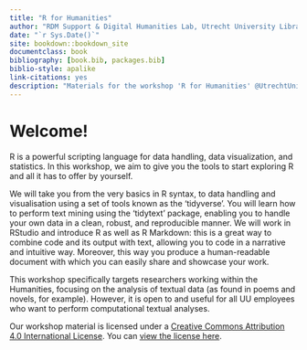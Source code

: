 ```yaml
--- 
title: "R for Humanities"
author: "RDM Support & Digital Humanities Lab, Utrecht University Library"
date: "`r Sys.Date()`"
site: bookdown::bookdown_site
documentclass: book
bibliography: [book.bib, packages.bib]
biblio-style: apalike
link-citations: yes
description: "Materials for the workshop 'R for Humanities' @UtrechtUniversity"
---
```


# Welcome!

R is a powerful scripting language for data handling, data visualization, and statistics. In this workshop, we aim to give you the tools to start exploring R and all it has to offer by yourself. 

We will take you from the very basics in R syntax, to data handling and visualisation using a set of tools known as the ‘tidyverse’. You will learn how to perform text mining using the ‘tidytext’ package, enabling you to handle your own data in a clean, robust, and reproducible manner. We will work in RStudio and introduce R as well as R Markdown: this is a great way to combine code and its output with text, allowing you to code in a narrative and intuitive way. Moreover, this way you produce a human-readable document with which you can easily share and showcase your work. 

This workshop specifically targets researchers working within the Humanities, focusing on the analysis of textual data (as found in poems and novels, for example). However, it is open to and useful for all UU employees who want to perform computational textual analyses.

Our workshop material is licensed under a [Creative Commons Attribution 4.0 International License](http://creativecommons.org/licenses/by/4.0/). You can [view the license here](https://github.com/UtrechtUniversity/workshop-r-for-humanities/blob/master/LICENSE.md).

